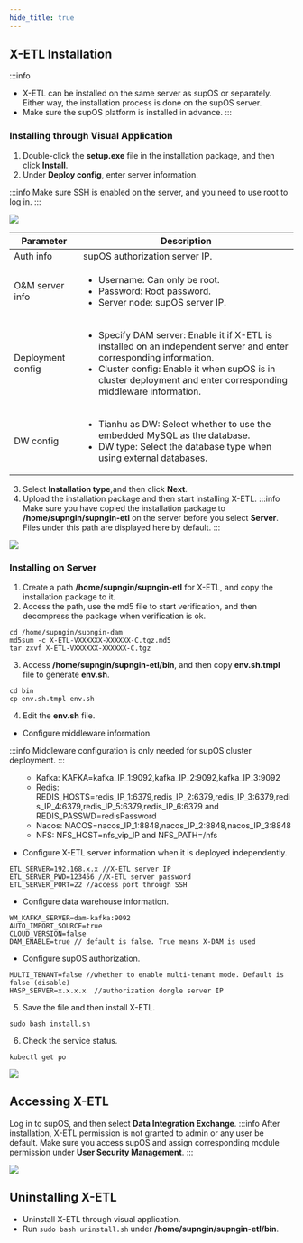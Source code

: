 ```yaml
---
hide_title: true
---
```


## X-ETL Installation
:::info
- X-ETL can be installed on the same server as supOS or separately. Either way, the installation process is done on the supOS server.
- Make sure the supOS platform is installed in advance.
:::

### Installing through Visual Application
1. Double-click the **setup.exe** file in the installation package, and then click **Install**.
2. Under **Deploy config**, enter server information.

:::info
Make sure SSH is enabled on the server, and you need to use root to log in.
:::

![](https://wordpressfreezonex.oss-accelerate.aliyuncs.com/supDAM/2.png)

<table>
  <thead>
    <tr>
      <th>Parameter</th>
      <th>Description</th>
    </tr>
  </thead>
  <tbody>
    <tr>
      <td>Auth info</td>
      <td>supOS authorization server IP.</td>
    </tr>
    <tr>
      <td>O&M server info</td>
      <td>

- Username: Can only be root.
- Password: Root password.
- Server node: supOS server IP.

</td>
    </tr>
    <tr>
      <td>Deployment config</td>
      <td>

- Specify DAM server: Enable it if X-ETL is installed on an independent server and enter corresponding information.
- Cluster config: Enable it when supOS is in cluster deployment and enter corresponding middleware information.

</td>
    </tr>
    <tr>
      <td>DW config</td>
      <td>

- Tianhu as DW: Select whether to use the embedded MySQL as the database.
- DW type: Select the database type when using external databases.

</td>
    </tr>
  </tbody>
</table>

3. Select **Installation type**,and then click **Next**.
4. Upload the installation package and then start installing X-ETL.
:::info
Make sure you have copied the installation package to **/home/supngin/supngin-etl** on the server before you select **Server**. Files under this path are displayed here by default.
:::

![](https://wordpressfreezonex.oss-accelerate.aliyuncs.com/supDAM/3.png)




### Installing on Server
1. Create a path **/home/supngin/supngin-etl** for X-ETL, and copy the installation package to it.
2. Access the path, use the md5 file to start verification, and then decompress the package when verification is ok.
```
cd /home/supngin/supngin-dam
md5sum -c X-ETL-VXXXXXX-XXXXXX-C.tgz.md5
tar zxvf X-ETL-VXXXXXX-XXXXXX-C.tgz
```
3. Access **/home/supngin/supngin-etl/bin**, and then copy **env.sh.tmpl** file to generate **env.sh**.
```
cd bin
cp env.sh.tmpl env.sh
```
4. Edit the **env.sh** file.
- Configure middleware information.

:::info
Middleware configuration is only needed for supOS cluster deployment.
:::

<ul>
<ul>
<li>Kafka: KAFKA=kafka_IP_1:9092,kafka_IP_2:9092,kafka_IP_3:9092</li>
<li>Redis: REDIS_HOSTS=redis_IP_1:6379,redis_IP_2:6379,redis_IP_3:6379,redis_IP_4:6379,redis_IP_5:6379,redis_IP_6:6379 and REDIS_PASSWD=redisPassword</li>
<li>Nacos: NACOS=nacos_IP_1:8848,nacos_IP_2:8848,nacos_IP_3:8848</li>
<li>NFS: NFS_HOST=nfs_vip_IP and NFS_PATH=/nfs</li>
</ul>
</ul>

- Configure X-ETL server information when it is deployed independently.
```
ETL_SERVER=192.168.x.x //X-ETL server IP
ETL_SERVER_PWD=123456 //X-ETL server password
ETL_SERVER_PORT=22 //access port through SSH
```

- Configure data warehouse information.

```
WM_KAFKA_SERVER=dam-kafka:9092
AUTO_IMPORT_SOURCE=true
CLOUD_VERSION=false
DAM_ENABLE=true // default is false. True means X-DAM is used
```

- Configure supOS authorization.
```
MULTI_TENANT=false //whether to enable multi-tenant mode. Default is false (disable)
HASP_SERVER=x.x.x.x  //authorization dongle server IP 
```

5. Save the file and then install X-ETL.
```
sudo bash install.sh
```

6. Check the service status.
```
kubectl get po
```

![](https://wordpressfreezonex.oss-accelerate.aliyuncs.com/supETL/1.png)


## Accessing X-ETL
Log in to supOS, and then select **Data Integration Exchange**.
:::info
After installation, X-ETL permission is not granted to admin or any user be default. Make sure you access supOS and assign corresponding module permission under **User Security Management**.
:::

![](https://wordpressfreezonex.oss-accelerate.aliyuncs.com/supETL/2.png)


## Uninstalling X-ETL
- Uninstall X-ETL through visual application.
- Run `sudo bash uninstall.sh` under **/home/supngin/supngin-etl/bin**.